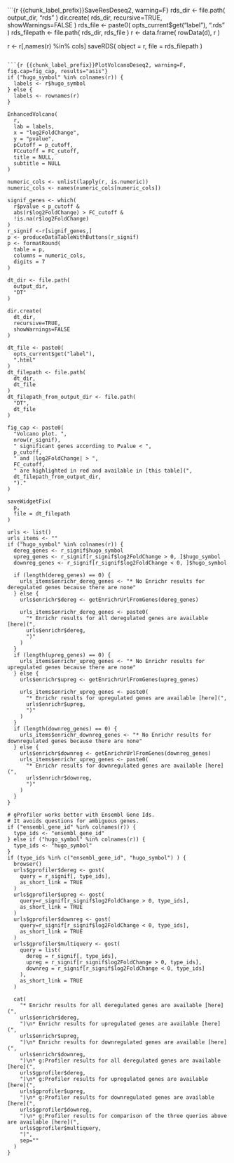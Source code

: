 <!--
This template needs 
* chunk_label_prefix
* d = dds
* r = res

It should be called from 
applyPostDeseq2Template()
-->

```{r {{chunk_label_prefix}}SaveResDeseq2, warning=F}
rds_dir <- file.path(
  output_dir,
  "rds"
)
dir.create(
  rds_dir,
  recursive=TRUE,
  showWarnings=FALSE
)
rds_file <- paste0(
  opts_current$get("label"),
  ".rds"
)
rds_filepath <- file.path(
  rds_dir,
  rds_file
)
r <- data.frame(
  rowData(d),
  r
)

r <- r[,names(r) %in% cols]
saveRDS(
  object = r,
  file = rds_filepath
)
```

```{r {{chunk_label_prefix}}PlotVolcanoDeseq2, warning=F, fig.cap=fig_cap, results="asis"}
if ("hugo_symbol" %in% colnames(r)) {
  labels <- r$hugo_symbol
} else {
  labels <- rownames(r)
}

EnhancedVolcano(
  r,
  lab = labels,
  x = "log2FoldChange",
  y = "pvalue",
  pCutoff = p_cutoff,
  FCcutoff = FC_cutoff,
  title = NULL,
  subtitle = NULL
)

numeric_cols <- unlist(lapply(r, is.numeric))
numeric_cols <- names(numeric_cols[numeric_cols])

signif_genes <- which(
  r$pvalue < p_cutoff &
  abs(r$log2FoldChange) > FC_cutoff &
  !is.na(r$log2FoldChange)
)
r_signif <-r[signif_genes,]
p <- produceDataTableWithButtons(r_signif)
p <- formatRound(
  table = p,
  columns = numeric_cols,
  digits = 7
)

dt_dir <- file.path(
  output_dir,
  "DT"
)

dir.create(
  dt_dir,
  recursive=TRUE,
  showWarnings=FALSE
)

dt_file <- paste0(
  opts_current$get("label"),
  ".html"
)
dt_filepath <- file.path(
  dt_dir,
  dt_file
)
dt_filepath_from_output_dir <- file.path(
  "DT",
  dt_file
)

fig_cap <- paste0(
  "Volcano plot. ",
  nrow(r_signif),
  " significant genes according to Pvalue < ",
  p_cutoff,
  " and |log2FoldChange| > ",
  FC_cutoff,
  " are highlighted in red and available in [this table](",
  dt_filepath_from_output_dir,
  ")."
)

saveWidgetFix(
  p,
  file = dt_filepath
)

urls <- list()
urls_items <- ""
if ("hugo_symbol" %in% colnames(r)) {
  dereg_genes <- r_signif$hugo_symbol
  upreg_genes <- r_signif[r_signif$log2FoldChange > 0, ]$hugo_symbol
  downreg_genes <- r_signif[r_signif$log2FoldChange < 0, ]$hugo_symbol

  if (length(dereg_genes) == 0) {
    urls_items$enrichr_dereg_genes <- "* No Enrichr results for deregulated genes because there are none"
  } else {
    urls$enrichr$dereg <- getEnrichrUrlFromGenes(dereg_genes)
    
    urls_items$enrichr_dereg_genes <- paste0(
      "* Enrichr results for all deregulated genes are available [here](",
      urls$enrichr$dereg,
      ")"
    )
  }
  if (length(upreg_genes) == 0) {
    urls_items$enrichr_upreg_genes <- "* No Enrichr results for upregulated genes because there are none"
  } else {
    urls$enrichr$upreg <- getEnrichrUrlFromGenes(upreg_genes)
    
    urls_items$enrichr_upreg_genes <- paste0(
      "* Enrichr results for upregulated genes are available [here](",
      urls$enrichr$upreg,
      ")"
    )
  }
  if (length(downreg_genes) == 0) {
    urls_items$enrichr_downreg_genes <- "* No Enrichr results for downregulated genes because there are none"
  } else {
    urls$enrichr$downreg <- getEnrichrUrlFromGenes(downreg_genes)
    urls_items$enrichr_upreg_genes <- paste0(
      "* Enrichr results for downregulated genes are available [here](",
      urls$enrichr$downreg,
      ")"
    )
  }
}

# gProfiler works better with Ensembl Gene Ids.
# It avoids questions for ambiguous genes.
if ("ensembl_gene_id" %in% colnames(r)) {
  type_ids <- "ensembl_gene_id"
} else if ("hugo_symbol" %in% colnames(r)) {
  type_ids <- "hugo_symbol"
}
if (type_ids %in% c("ensembl_gene_id", "hugo_symbol") ) {
  browser()
  urls$gprofiler$dereg <- gost(
    query = r_signif[, type_ids],
    as_short_link = TRUE
  )
  urls$gprofiler$upreg <- gost(
    query=r_signif[r_signif$log2FoldChange > 0, type_ids],
    as_short_link = TRUE
  )
  urls$gprofiler$downreg <- gost(
    query=r_signif[r_signif$log2FoldChange < 0, type_ids],
    as_short_link = TRUE
  )
  urls$gprofiler$multiquery <- gost(
    query = list(
      dereg = r_signif[, type_ids],
      upreg = r_signif[r_signif$log2FoldChange > 0, type_ids],
      downreg = r_signif[r_signif$log2FoldChange < 0, type_ids]
    ),
    as_short_link = TRUE
  )

  cat(
    "* Enrichr results for all deregulated genes are available [here](",
    urls$enrichr$dereg,
    ")\n* Enrichr results for upregulated genes are available [here](",
    urls$enrichr$upreg,
    ")\n* Enrichr results for downregulated genes are available [here](",
    urls$enrichr$downreg,
    ")\n* g:Profiler results for all deregulated genes are available [here](",
    urls$gprofiler$dereg,
    ")\n* g:Profiler results for upregulated genes are available [here](",
    urls$gprofiler$upreg,
    ")\n* g:Profiler results for downregulated genes are available [here](",
    urls$gprofiler$downreg,
    ")\n* g:Profiler results for comparison of the three queries above are available [here](",
    urls$gprofiler$multiquery,
    ")",
    sep=""
  )
}
```

